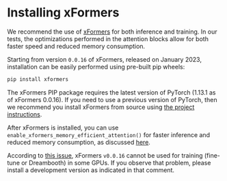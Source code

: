 <!--Copyright 2022 The HuggingFace Team. All rights reserved.

Licensed under the Apache License, Version 2.0 (the "License"); you may not use this file except in compliance with
the License. You may obtain a copy of the License at

http://www.apache.org/licenses/LICENSE-2.0

Unless required by applicable law or agreed to in writing, software distributed under the License is distributed on
an "AS IS" BASIS, WITHOUT WARRANTIES OR CONDITIONS OF ANY KIND, either express or implied. See the License for the
specific language governing permissions and limitations under the License.
-->

# Installing xFormers

We recommend the use of [xFormers](https://github.com/facebookresearch/xformers) for both inference and training. In our tests, the optimizations performed in the attention blocks allow for both faster speed and reduced memory consumption.

Starting from version `0.0.16` of xFormers, released on January 2023, installation can be easily performed using pre-built pip wheels:

```bash
pip install xformers
```

<Tip>

The xFormers PIP package requires the latest version of PyTorch (1.13.1 as of xFormers 0.0.16). If you need to use a previous version of PyTorch, then we recommend you install xFormers from source using [the project instructions](https://github.com/facebookresearch/xformers#installing-xformers).

</Tip>

After xFormers is installed, you can use `enable_xformers_memory_efficient_attention()` for faster inference and reduced memory consumption, as discussed [here](fp16#memory-efficient-attention).

<Tip warning={true}>

According to [this issue](https://github.com/huggingface/diffusers/issues/2234#issuecomment-1416931212), xFormers `v0.0.16` cannot be used for training (fine-tune or Dreambooth) in some GPUs. If you observe that problem, please install a development version as indicated in that comment.

</Tip>
